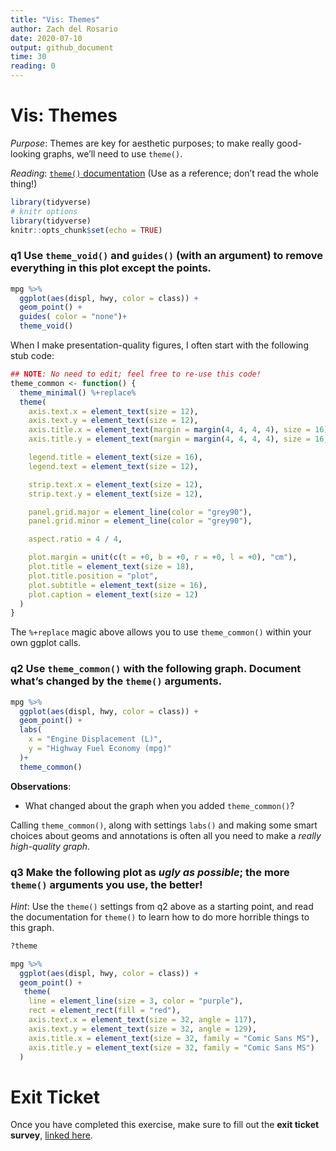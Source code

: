 ```yaml
---
title: "Vis: Themes"
author: Zach del Rosario
date: 2020-07-10
output: github_document
time: 30
reading: 0
---
```


# Vis: Themes

*Purpose*: Themes are key for aesthetic purposes; to make really good-looking graphs, we'll need to use `theme()`.

*Reading*: [`theme()` documentation](https://ggplot2.tidyverse.org/reference/theme.html) (Use as a reference; don't read the whole thing!)

```r
library(tidyverse)
# knitr options
library(tidyverse)
knitr::opts_chunk$set(echo = TRUE)
```

### __q1__ Use `theme_void()` and `guides()` (with an argument) to remove everything in this plot except the points.

```r
mpg %>%
  ggplot(aes(displ, hwy, color = class)) +
  geom_point() +
  guides( color = "none")+
  theme_void()
```


When I make presentation-quality figures, I often start with the following stub code:

```r
## NOTE: No need to edit; feel free to re-use this code!
theme_common <- function() {
  theme_minimal() %+replace%
  theme(
    axis.text.x = element_text(size = 12),
    axis.text.y = element_text(size = 12),
    axis.title.x = element_text(margin = margin(4, 4, 4, 4), size = 16),
    axis.title.y = element_text(margin = margin(4, 4, 4, 4), size = 16, angle = 90),

    legend.title = element_text(size = 16),
    legend.text = element_text(size = 12),

    strip.text.x = element_text(size = 12),
    strip.text.y = element_text(size = 12),

    panel.grid.major = element_line(color = "grey90"),
    panel.grid.minor = element_line(color = "grey90"),

    aspect.ratio = 4 / 4,

    plot.margin = unit(c(t = +0, b = +0, r = +0, l = +0), "cm"),
    plot.title = element_text(size = 18),
    plot.title.position = "plot",
    plot.subtitle = element_text(size = 16),
    plot.caption = element_text(size = 12)
  )
}
```

The `%+replace` magic above allows you to use `theme_common()` within your own ggplot calls.

### __q2__ Use `theme_common()` with the following graph. Document what's changed by the `theme()` arguments.

```r
mpg %>%
  ggplot(aes(displ, hwy, color = class)) +
  geom_point() +
  labs(
    x = "Engine Displacement (L)",
    y = "Highway Fuel Economy (mpg)"
  )+
  theme_common()
```

**Observations**:

- What changed about the graph when you added `theme_common()`?

Calling `theme_common()`, along with settings `labs()` and making some smart choices about geoms and annotations is often all you need to make a *really high-quality graph*.

### __q3__ Make the following plot as *ugly as possible*; the more `theme()` arguments you use, the better!

*Hint*: Use the `theme()` settings from q2 above as a starting point, and read the documentation for `theme()` to learn how to do more horrible things to this graph.

```r

?theme

mpg %>%
  ggplot(aes(displ, hwy, color = class)) +
  geom_point() +
   theme(
    line = element_line(size = 3, color = "purple"),
    rect = element_rect(fill = "red"),
    axis.text.x = element_text(size = 32, angle = 117),
    axis.text.y = element_text(size = 32, angle = 129),
    axis.title.x = element_text(size = 32, family = "Comic Sans MS"),
    axis.title.y = element_text(size = 32, family = "Comic Sans MS")
  )
```


<!-- include-exit-ticket -->
# Exit Ticket
<!-- -------------------------------------------------- -->

Once you have completed this exercise, make sure to fill out the **exit ticket survey**, [linked here](https://docs.google.com/forms/d/e/1FAIpQLSeuq2LFIwWcm05e8-JU84A3irdEL7JkXhMq5Xtoalib36LFHw/viewform?usp=pp_url&entry.693978880=e-vis06-themes-assignment.Rmd).
